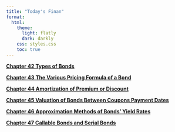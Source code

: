 ```yaml
---
title: "Today's Finan"
format:
  html:
    theme:
      light: flatly
      dark: darkly
    css: styles.css
    toc: true
---
```


[**Chapter 42 Types of Bonds**](./chapter/chapter42/ch42.qmd)

[**Chapter 43 The Various Pricing Formula of a Bond**](./chapter/chapter43/ch43.qmd)

[**Chapter 44 Amortization of Premium or Discount**](./chapter/chapter44/ch44.qmd)

[**Chapter 45 Valuation of Bonds Between Coupons Payment Dates**](./chapter/chapter45/ch45.qmd)

[**Chapter 46 Approximation Methods of Bonds’ Yield Rates**](./chapter/chapter46/ch46.qmd)

[**Chapter 47 Callable Bonds and Serial Bonds**](./chapter/chapter47/ch47.qmd)